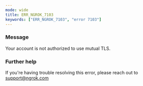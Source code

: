 ```yaml
---
mode: wide
title: ERR_NGROK_7103
keywords: ["ERR_NGROK_7103", "error 7103"]
---
```


### Message

Your account is not authorized to use mutual TLS.

### Further help

If you're having trouble resolving this error, please reach out to [support@ngrok.com](mailto:support@ngrok.com?subject=Help%20with%20ERR_NGROK_7103)
